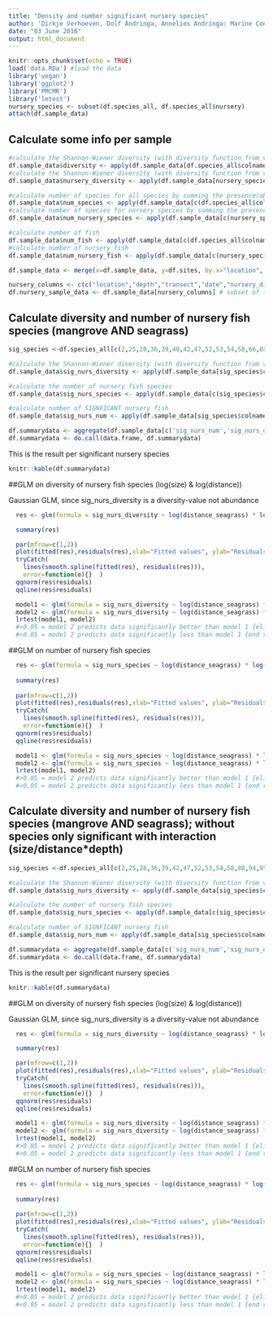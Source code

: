 ```yaml
---
title: "Density and number significant nursery species"
author: 'Dirkje Verhoeven, Dolf Andringa, Annelies Andringa: Marine Conservation Philippines'
date: "03 June 2016"
output: html_document
---
```


```r
knitr::opts_chunk$set(echo = TRUE)
load('data.RDa') #load the data
library('vegan')
library('ggplot2')
library('PMCMR')
library('lmtest')
nursery_species <- subset(df.species_all, df.species_all$nursery) 
attach(df.sample_data)
```

## Calculate some info per sample

```r
#calculate the Shannon-Wiener diversity (with diversity function from vegan package) for all species
df.sample_data$diversity <- apply(df.sample_data[df.species_all$colname], MARGIN=1, diversity)
#calculate the Shannon-Wiener diversity (with diversity function from vegan package) for nursery species
df.sample_data$nursery_diversity <- apply(df.sample_data[nursery_species$colname], MARGIN=1, diversity)

#calculate number of species for all species by summing the presence/absence columns for those species
df.sample_data$num_species <- apply(df.sample_data[c(df.species_all$colname_pres)],MARGIN=1,sum)
#calculate number of species for nursery species by summing the presence/absence columns for those species
df.sample_data$num_nursery_species <- apply(df.sample_data[c(nursery_species$colname_pres)],MARGIN=1,sum)

#calculate number of fish
df.sample_data$num_fish <- apply(df.sample_data[c(df.species_all$colname)],MARGIN=1,sum)
#calculate number of nursery fish
df.sample_data$num_nursery_fish <- apply(df.sample_data[c(nursery_species$colname)],MARGIN=1,sum)

df.sample_data <- merge(x=df.sample_data, y=df.sites, by.x="location", by.y="name", all.x=TRUE)
```

```r
nursery_columns <- c(c("location","depth","transect","date","nursery_diversity","num_nursery_species","num_nursery_fish"),nursery_species$colname, nursery_species$colname_pres) #columns for nursery species analysis
df.nursery_sample_data <- df.sample_data[nursery_columns] # subset of the data with only the nursery species
```

## Calculate diversity and number of nursery fish species (mangrove AND seagrass)

```r

sig_species <-df.species_all[c(2,25,28,36,39,40,42,47,52,53,54,58,66,88,94,95,96,97,98,99,102,103,104),]

#calculate the Shannon-Wiener diversity (with diversity function from vegan package) for SIGNIFICANT nursery species
df.sample_data$sig_nurs_diversity <- apply(df.sample_data[sig_species$colname], MARGIN=1, diversity)

#calculate the number of nursery fish species
df.sample_data$sig_nurs_species <- apply(df.sample_data[c(sig_species$colname_pres)],MARGIN=1,sum)

#calculate number of SIGNFICANT nursery fish
df.sample_data$sig_nurs_num <- apply(df.sample_data[sig_species$colname], MARGIN=1, sum)
```

```r
df.summarydata <- aggregate(df.sample_data[c('sig_nurs_num','sig_nurs_diversity','sig_nurs_species')], by=list(df.sample_data$location), FUN=function(x) c(mean=mean(x), sum=sum(x),sd=sd(x),n=length(x)))
df.summarydata <- do.call(data.frame, df.summarydata)
```
This is the result per significant nursery species
```r
knitr::kable(df.summarydata)
```

##GLM on diversity of nursery fish species (log(size) & log(distance))

Gaussian GLM, since sig_nurs_diversity is a diversity-value not abundance

```r
  res <- glm(formula = sig_nurs_diversity ~ log(distance_seagrass) * log(size_seagrass) * log(distance_mangroves) * log(size_mangroves) * mpa * depth * north, data = df.sample_data)

  summary(res)

  par(mfrow=c(1,2)) 
  plot(fitted(res),residuals(res),xlab="Fitted values", ylab="Residuals", abline(h=0, lty=2))
  tryCatch(
    lines(smooth.spline(fitted(res), residuals(res))), 
    error=function(e){}  )
  qqnorm(res$residuals)
  qqline(res$residuals) 

```

``` r
  model1 <- glm(formula = sig_nurs_diversity ~ log(distance_seagrass) * log(size_seagrass) * log(distance_mangroves) * log(size_mangroves) * mpa * depth * north, data = df.sample_data)
  model2 <- glm(formula = sig_nurs_diversity ~ log(distance_seagrass) * log(size_seagrass) * log(distance_mangroves) * log(size_mangroves) * mpa * north, data = df.sample_data)
  lrtest(model1, model2)
  #>0.05 = model 2 predicts data significantly better than model 1 {eliminate variabele with highest p-value}
  #<0.05 = model 2 predicts data significantly less than model 1 {end result}
```

##GLM on number of nursery fish species

```r
  res <- glm(formula = sig_nurs_species ~ log(distance_seagrass) * log(size_seagrass) * log(distance_mangroves) * log(size_mangroves) * mpa * depth * north, data= df.sample_data)
  
  summary(res)
  
  par(mfrow=c(1,2)) 
  plot(fitted(res),residuals(res),xlab="Fitted values", ylab="Residuals", abline(h=0, lty=2))
  tryCatch(
    lines(smooth.spline(fitted(res), residuals(res))), 
    error=function(e){}  )
  qqnorm(res$residuals)
  qqline(res$residuals) 

```

``` r
  model1 <- glm(formula = sig_nurs_species ~ log(distance_seagrass) * log(size_seagrass) * log(distance_mangroves) * log(size_mangroves) * mpa * depth * north, data = df.sample_data)
  model2 <- glm(formula = sig_nurs_species ~ log(distance_seagrass) * log(size_seagrass) * log(distance_mangroves) * log(size_mangroves) * mpa * north, data = df.sample_data)
  lrtest(model1, model2)
  #>0.05 = model 2 predicts data significantly better than model 1 {eliminate variabele with highest p-value}
  #<0.05 = model 2 predicts data significantly less than model 1 {end result}
```

## Calculate diversity and number of nursery fish species (mangrove AND seagrass); without species only significant with interaction (size/distance*depth)

```r

sig_species <-df.species_all[c(2,25,28,36,39,42,47,52,53,54,58,88,94,95,96,97,98,99,102,103,104),]

#calculate the Shannon-Wiener diversity (with diversity function from vegan package) for SIGNIFICANT nursery species
df.sample_data$sig_nurs_diversity <- apply(df.sample_data[sig_species$colname], MARGIN=1, diversity)

#calculate the number of nursery fish species
df.sample_data$sig_nurs_species <- apply(df.sample_data[c(sig_species$colname_pres)],MARGIN=1,sum)

#calculate number of SIGNFICANT nursery fish
df.sample_data$sig_nurs_num <- apply(df.sample_data[sig_species$colname], MARGIN=1, sum)
```

```r
df.summarydata <- aggregate(df.sample_data[c('sig_nurs_num','sig_nurs_diversity','sig_nurs_species')], by=list(df.sample_data$location), FUN=function(x) c(mean=mean(x), sum=sum(x),sd=sd(x),n=length(x)))
df.summarydata <- do.call(data.frame, df.summarydata)
```
This is the result per significant nursery species
```r
knitr::kable(df.summarydata)
```

##GLM on diversity of nursery fish species (log(size) & log(distance))

Gaussian GLM, since sig_nurs_diversity is a diversity-value not abundance

```r
  res <- glm(formula = sig_nurs_diversity ~ log(distance_seagrass) * log(size_seagrass) * log(distance_mangroves) * log(size_mangroves) * mpa * depth * north, data = df.sample_data)

  summary(res)

  par(mfrow=c(1,2)) 
  plot(fitted(res),residuals(res),xlab="Fitted values", ylab="Residuals", abline(h=0, lty=2))
  tryCatch(
    lines(smooth.spline(fitted(res), residuals(res))), 
    error=function(e){}  )
  qqnorm(res$residuals)
  qqline(res$residuals) 

```

``` r
  model1 <- glm(formula = sig_nurs_diversity ~ log(distance_seagrass) * log(size_seagrass) * log(distance_mangroves) * log(size_mangroves) * mpa * depth * north, data = df.sample_data)
  model2 <- glm(formula = sig_nurs_diversity ~ log(distance_seagrass) * log(size_seagrass) * log(distance_mangroves) * log(size_mangroves) * mpa * north, data = df.sample_data)
  lrtest(model1, model2)
  #>0.05 = model 2 predicts data significantly better than model 1 {eliminate variabele with highest p-value}
  #<0.05 = model 2 predicts data significantly less than model 1 {end result}
```

##GLM on number of nursery fish species

```r
  res <- glm(formula = sig_nurs_species ~ log(distance_seagrass) * log(size_seagrass) * log(distance_mangroves) * log(size_mangroves) * mpa * depth * north, data= df.sample_data)
  
  summary(res)
  
  par(mfrow=c(1,2)) 
  plot(fitted(res),residuals(res),xlab="Fitted values", ylab="Residuals", abline(h=0, lty=2))
  tryCatch(
    lines(smooth.spline(fitted(res), residuals(res))), 
    error=function(e){}  )
  qqnorm(res$residuals)
  qqline(res$residuals) 

```

``` r
  model1 <- glm(formula = sig_nurs_species ~ log(distance_seagrass) * log(size_seagrass) * log(distance_mangroves) * log(size_mangroves) * mpa * depth * north, data = df.sample_data)
  model2 <- glm(formula = sig_nurs_species ~ log(distance_seagrass) * log(size_seagrass) * log(distance_mangroves) * log(size_mangroves) * mpa * north, data = df.sample_data)
  lrtest(model1, model2)
  #>0.05 = model 2 predicts data significantly better than model 1 {eliminate variabele with highest p-value}
  #<0.05 = model 2 predicts data significantly less than model 1 {end result}
```

